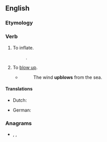 ==English==

===Etymology===
{{prefix|up|blow|lang=en}}

===Verb===
{{en-verb|upblows|upblowing|upblew|upblown}}

# {{lb|en|transitive|obsolete}} To inflate.
#: {{rfquotek|Edmund Spenser}}.
# {{lb|en|transitive|obsolete}} To [[blow up]].
#* {{w|Edmund Spenser}}
#*: The wind '''upblows''' from the sea.

====Translations====
{{trans-top|inflate}}
* Dutch: {{t+|nl|opblazen}}
{{trans-mid}}
* German: {{t+|de|aufblasen}}
{{trans-bottom}}

{{trans-see|blow up}}


===Anagrams===
* {{l|en|blowup}}, {{l|en|blow up}}, {{l|en|blow-up}}